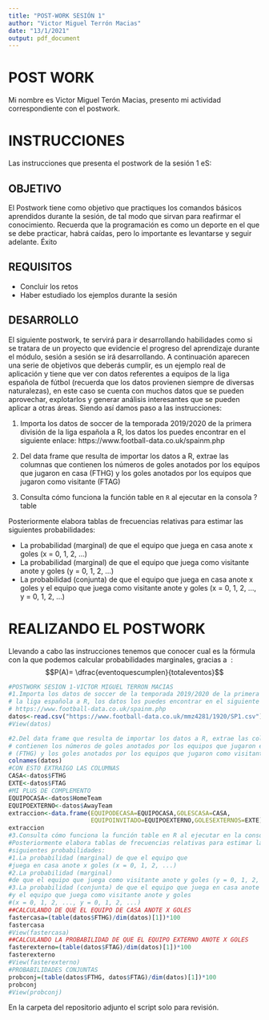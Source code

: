 ```yaml
---
title: "POST-WORK SESIÓN 1"
author: "Victor Miguel Terrón Macias"
date: "13/1/2021"
output: pdf_document
---
```


# POST WORK
Mi nombre es Victor Miguel Terón Macias, presento mi actividad correspondiente con el postwork.

# INSTRUCCIONES

Las instrucciones que presenta el postwork de la sesión 1 eS:

## OBJETIVO

El Postwork tiene como objetivo que practiques los comandos básicos aprendidos durante la sesión, de tal modo que sirvan para reafirmar el conocimiento. Recuerda que la programación es como un deporte en el que se debe practicar, habrá caídas, pero lo importante es levantarse y seguir adelante. Éxito

## REQUISITOS

* Concluir los retos
* Haber estudiado los ejemplos durante la sesión

## DESARROLLO

El siguiente postwork, te servirá para ir desarrollando habilidades como si se tratara de un proyecto que evidencie el progreso del aprendizaje durante el módulo, sesión a sesión se irá desarrollando. A continuación aparecen una serie de objetivos que deberás cumplir, es un ejemplo real de aplicación y tiene que ver con datos referentes a equipos de la liga española de fútbol (recuerda que los datos provienen siempre de diversas naturalezas), en este caso se cuenta con muchos datos que se pueden aprovechar, explotarlos y generar análisis interesantes que se pueden aplicar a otras áreas. Siendo así damos paso a las instrucciones:

1. Importa los datos de soccer de la temporada 2019/2020 de la primera división de la liga española a R, los datos los puedes encontrar en el siguiente enlace: https://www.football-data.co.uk/spainm.php

2. Del data frame que resulta de importar los datos a R, extrae las columnas que contienen los números de goles anotados por los equipos que jugaron en casa (FTHG) y los goles anotados por los equipos que jugaron como visitante (FTAG)

3. Consulta cómo funciona la función table en `R` al ejecutar en la consola ?table

Posteriormente elabora tablas de frecuencias relativas para estimar las siguientes probabilidades:

* La probabilidad (marginal) de que el equipo que juega en casa anote x goles (x = 0, 1, 2, ...)
* La probabilidad (marginal) de que el equipo que juega como visitante anote y goles (y = 0, 1, 2, ...)
* La probabilidad (conjunta) de que el equipo que juega en casa anote x goles y el equipo que juega como visitante anote y goles (x = 0, 1, 2, ..., y = 0, 1, 2, ...)


# REALIZANDO EL POSTWORK

Llevando a cabo las instrucciones tenemos que conocer cual es la fórmula con la que podemos calcular probabilidades marginales, gracias a \LaTeX\ : $$P(A)= \dfrac{eventoquescumplen}{totaleventos}$$
```r
#POSTWORK SESION 1-VICTOR MIGUEL TERRON MACIAS
#1.Importa los datos de soccer de la temporada 2019/2020 de la primera división de
# la liga española a R, los datos los puedes encontrar en el siguiente enlace: 
# https://www.football-data.co.uk/spainm.php
datos<-read.csv("https://www.football-data.co.uk/mmz4281/1920/SP1.csv")
#View(datos)

#2.Del data frame que resulta de importar los datos a R, extrae las columnas que 
# contienen los números de goles anotados por los equipos que jugaron en casa 
# (FTHG) y los goles anotados por los equipos que jugaron como visitante (FTAG)
colnames(datos)
#CON ESTO EXTRAIGO LAS COLUMNAS
CASA<-datos$FTHG
EXTE<-datos$FTAG
#MI PLUS DE COMPLEMENTO
EQUIPOCASA<-datos$HomeTeam
EQUIPOEXTERNO<-datos$AwayTeam
extraccion<-data.frame(EQUIPODECASA=EQUIPOCASA,GOLESCASA=CASA,
                       EQUIPOINVITADO=EQUIPOEXTERNO,GOLESEXTERNOS=EXTE)
extraccion
#3.Consulta cómo funciona la función table en R al ejecutar en la consola ?table
#Posteriormente elabora tablas de frecuencias relativas para estimar las
#siguientes probabilidades:
#1.La probabilidad (marginal) de que el equipo que
#juega en casa anote x goles (x = 0, 1, 2, ...) 
#2.La probabilidad (marginal) 
#de que el equipo que juega como visitante anote y goles (y = 0, 1, 2, ...)
#3.La probabilidad (conjunta) de que el equipo que juega en casa anote x goles
#y el equipo que juega como visitante anote y goles 
#(x = 0, 1, 2, ..., y = 0, 1, 2, ...)
##CALCULANDO DE QUE EL EQUIPO DE CASA ANOTE X GOLES
fastercasa=(table(datos$FTHG)/dim(datos)[1])*100
fastercasa
#View(fastercasa)
##CALCULANDO LA PROBABILIDAD DE QUE EL EQUIPO EXTERNO ANOTE X GOLES
fasterexterno=(table(datos$FTAG)/dim(datos)[1])*100
fasterexterno
#View(fasterexterno)
#PROBABILIDADES CONJUNTAS
probconj=(table(datos$FTHG, datos$FTAG)/dim(datos)[1])*100
probconj
#View(probconj)
```

En la carpeta del repositorio adjunto el script solo para revisión.
